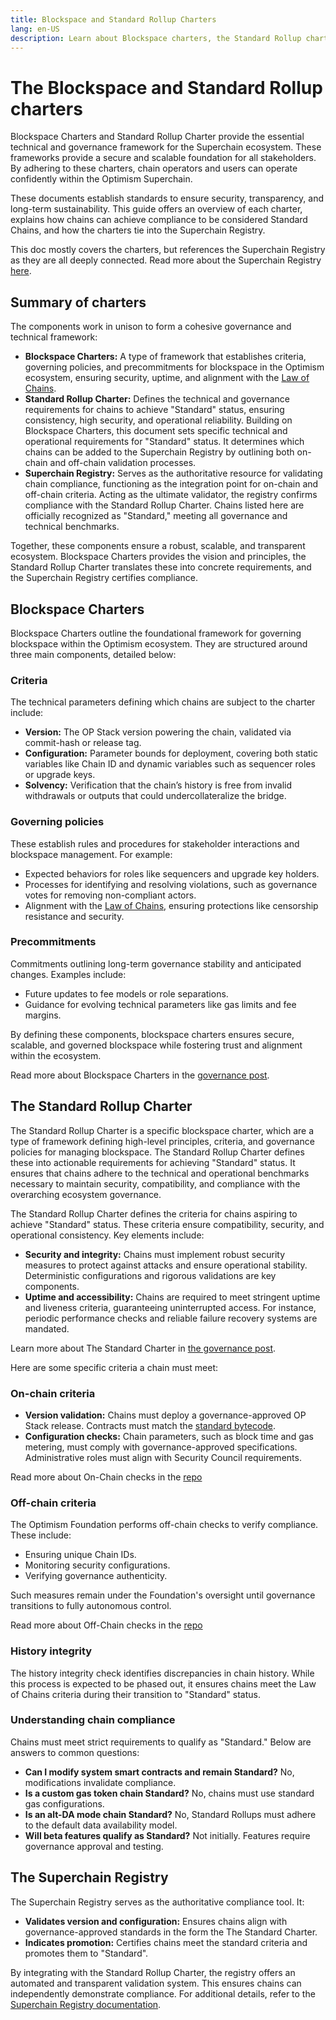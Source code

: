 ```yaml
---
title: Blockspace and Standard Rollup Charters
lang: en-US
description: Learn about Blockspace charters, the Standard Rollup charter, and the Superchain Registry.
---
```

# The Blockspace and Standard Rollup charters

Blockspace Charters and Standard Rollup Charter provide the essential technical and governance framework for the Superchain ecosystem. These frameworks provide a secure and scalable foundation for all stakeholders. By adhering to these charters, chain operators and users can operate confidently within the Optimism Superchain. 

These documents establish standards to ensure security, transparency, and long-term sustainability. This guide offers an overview of each charter, explains how chains can achieve compliance to be considered Standard Chains, and how the charters tie into the Superchain Registry.

This doc mostly covers the charters, but references the Superchain Registry as they are all deeply connected. Read more about the Superchain Registry [here](./superchain-registry).

## Summary of charters

The components work in unison to form a cohesive governance and technical framework:

- **Blockspace Charters:** A type of framework that establishes criteria, governing policies, and precommitments for blockspace in the Optimism ecosystem, ensuring security, uptime, and alignment with the [Law of Chains](https://github.com/ethereum-optimism/OPerating-manual/blob/main/Law%20of%20Chains.md).
- **Standard Rollup Charter:** Defines the technical and governance requirements for chains to achieve "Standard" status, ensuring consistency, high security, and operational reliability. Building on Blockspace Charters, this document sets specific technical and operational requirements for "Standard" status. It determines which chains can be added to the Superchain Registry by outlining both on-chain and off-chain validation processes.
- **Superchain Registry:** Serves as the authoritative resource for validating chain compliance, functioning as the integration point for on-chain and off-chain criteria. Acting as the ultimate validator, the registry confirms compliance with the Standard Rollup Charter. Chains listed here are officially recognized as "Standard," meeting all governance and technical benchmarks.

Together, these components ensure a robust, scalable, and transparent ecosystem. Blockspace Charters provides the vision and principles, the Standard Rollup Charter translates these into concrete requirements, and the Superchain Registry certifies compliance.

## Blockspace Charters

Blockspace Charters outline the foundational framework for governing blockspace within the Optimism ecosystem. They are structured around three main components, detailed below:

### Criteria
The technical parameters defining which chains are subject to the charter include:
  - **Version:** The OP Stack version powering the chain, validated via commit-hash or release tag.
  - **Configuration:** Parameter bounds for deployment, covering both static variables like Chain ID and dynamic variables such as sequencer roles or upgrade keys.
  - **Solvency:** Verification that the chain’s history is free from invalid withdrawals or outputs that could undercollateralize the bridge.

### Governing policies
These establish rules and procedures for stakeholder interactions and blockspace management. For example:
  - Expected behaviors for roles like sequencers and upgrade key holders.
  - Processes for identifying and resolving violations, such as governance votes for removing non-compliant actors.
  - Alignment with the [Law of Chains](https://github.com/ethereum-optimism/OPerating-manual/blob/main/Law%20of%20Chains.md), ensuring protections like censorship resistance and security.

### Precommitments
Commitments outlining long-term governance stability and anticipated changes. Examples include:
  - Future updates to fee models or role separations.
  - Guidance for evolving technical parameters like gas limits and fee margins.

By defining these components, blockspace charters ensures secure, scalable, and governed blockspace while fostering trust and alignment within the ecosystem.

Read more about Blockspace Charters in the [governance post](https://gov.optimism.io/t/season-6-introducing-blockspace-charters-superchain-first-governance/8133).

## The Standard Rollup Charter

The Standard Rollup Charter is a specific blockspace charter, which are a type of framework defining high-level principles, criteria, and governance policies for managing blockspace. The Standard Rollup Charter defines these into actionable requirements for achieving "Standard" status. It ensures that chains adhere to the technical and operational benchmarks necessary to maintain security, compatibility, and compliance with the overarching ecosystem governance.

The Standard Rollup Charter defines the criteria for chains aspiring to achieve "Standard" status. These criteria ensure compatibility, security, and operational consistency. Key elements include:

- **Security and integrity:** Chains must implement robust security measures to protect against attacks and ensure operational stability. Deterministic configurations and rigorous validations are key components.
- **Uptime and accessibility:** Chains are required to meet stringent uptime and liveness criteria, guaranteeing uninterrupted access. For instance, periodic performance checks and reliable failure recovery systems are mandated.

Learn more about The Standard Charter in [the governance post](https://github.com/ethereum-optimism/OPerating-manual/blob/feat/standard-rollup-charter/Standard%20Rollup%20Charter.md#standard-rollup-charter).

Here are some specific criteria a chain must meet:
### On-chain criteria

- **Version validation:** Chains must deploy a governance-approved OP Stack release. Contracts must match the [standard bytecode](https://github.com/ethereum-optimism/superchain-registry/blob/main/validation/standard/standard-versions-mainnet.toml).
- **Configuration checks:** Chain parameters, such as block time and gas metering, must comply with governance-approved specifications. Administrative roles must align with Security Council requirements.

Read more about On-Chain checks in the [repo](https://github.com/ethereum-optimism/OPerating-manual/blob/feat/standard-rollup-charter/Standard%20Rollup%20Charter.md#onchain-criteria)

### Off-chain criteria

The Optimism Foundation performs off-chain checks to verify compliance. These include:

- Ensuring unique Chain IDs.
- Monitoring security configurations.
- Verifying governance authenticity.

Such measures remain under the Foundation's oversight until governance transitions to fully autonomous control.

Read more about Off-Chain checks in the [repo](https://github.com/ethereum-optimism/OPerating-manual/blob/feat/standard-rollup-charter/Standard%20Rollup%20Charter.md#offchain-criteria)

### History integrity

The history integrity check identifies discrepancies in chain history. While this process is expected to be phased out, it ensures chains meet the Law of Chains criteria during their transition to "Standard" status.

### Understanding chain compliance

Chains must meet strict requirements to qualify as "Standard." Below are answers to common questions:

- **Can I modify system smart contracts and remain Standard?** No, modifications invalidate compliance.
- **Is a custom gas token chain Standard?** No, chains must use standard gas configurations.
- **Is an alt-DA mode chain Standard?** No, Standard Rollups must adhere to the default data availability model.
- **Will beta features qualify as Standard?** Not initially. Features require governance approval and testing.




## The Superchain Registry

The Superchain Registry serves as the authoritative compliance tool. It:

- **Validates version and configuration:** Ensures chains align with governance-approved standards in the form the The Standard Charter.
- **Indicates promotion:** Certifies chains meet the standard criteria and promotes them to "Standard".

By integrating with the Standard Rollup Charter, the registry offers an automated and transparent validation system. This ensures chains can independently demonstrate compliance. For additional details, refer to the [Superchain Registry documentation](./superchain-registry).
